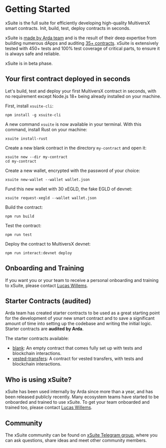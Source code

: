 
# Getting Started

xSuite is the full suite for efficiently developing high-quality MultiversX smart contracts. Init, build, test, deploy contracts in seconds.

xSuite is [made by Arda team](https://arda.run) and is the result of their deep expertise from building numerous dApps and auditing [35+ contracts](https://arda.run/audits). xSuite is extensively tested with 450+ tests and 100% test coverage of critical parts, to ensure it is always safe and reliable.

<Callout type="warning" emoji="⚠️">
  xSuite is in beta phase.
</Callout>

## Your first contract deployed in seconds

Let's build, test and deploy your first MultiversX contract in seconds, with no requirement except Node.js 18+ being already installed on your machine.

First, install `xsuite-cli`:

```
npm install -g xsuite-cli
```

A new command `xsuite` is now available in your terminal. With this command, install Rust on your machine:

```
xsuite install-rust
```

Create a new blank contract in the directory `my-contract` and open it:

```
xsuite new --dir my-contract
cd my-contract
```

Create a new wallet, encrypted with the password of your choice:

```
xsuite new-wallet --wallet wallet.json
```

Fund this new wallet with 30 xEGLD, the fake EGLD of devnet:

```
xsuite request-xegld --wallet wallet.json
```

Build the contract:

```
npm run build
```

Test the contract:

```
npm run test
```

Deploy the contract to MultiversX devnet:

```
npm run interact:devnet deploy
```

## Onboarding and Training

If you want you or your team to receive a personal onboarding and training to xSuite, please contact [Lucas Willems](https://t.me/LucasWillems).

## Starter Contracts (audited)

Arda team has created starter contracts to be used as a great starting point for the development of your new smart contract and to save a significant amount of time into setting up the codebase and writing the initial logic. Starter contracts are **audited by Arda**.

The starter contracts available:

- [blank](https://github.com/arda-org/xSuite/tree/main/contracts/blank): An empty contract that comes fully set up with tests and blockchain interactions.
- [vested-transfers](https://github.com/arda-org/xSuite/tree/main/contracts/vested-transfers): A contract for vested transfers, with tests and blockchain interactions.

## Who is using xSuite?

xSuite has been used internally by Arda since more than a year, and has been released publicly recently. Many ecosystem teams have started to be onboarded and trained to use xSuite. To get your team onboarded and trained too, please contact [Lucas Willems](https://t.me/LucasWillems).

## Community

The xSuite community can be found on [xSuite Telegram group](https://t.me/xSuite_js), where you can ask questions, share ideas and meet other community members.
